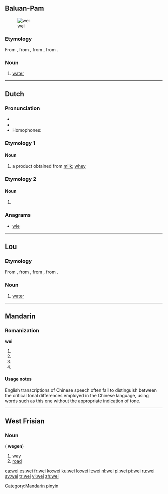 {{also|wēi|wéi|wěi|wèi}}
==Baluan-Pam==
[[Image:Stilles Mineralwasser.jpg|thumb|wei]]

===Etymology===
From {{proto|Oceanic|waiʀ|lang=blq}}, from {{proto|Eastern Malayo-Polynesian|waiʀ|lang=blq}}, from {{proto|Central-Eastern Malayo-Polynesian|waiʀ|lang=blq}}, from {{proto|Malayo-Polynesian|wahiʀ|lang=blq}}.

===Noun===
{{head|blq|noun}}

# [[water]] {{gloss|clear liquid H₂O}}

[[Category:blq:Water| ]]

----

==Dutch==

===Pronunciation===
* {{rhymes|ɛi̯|lang=nl}}
* {{IPA|/ʋɛi̯/|lang=nl}}
* Homophones: {{l|nl|wij}}

===Etymology 1===

====Noun====
{{nl-noun|f|-|-}}

# a product obtained from [[milk]]; [[whey]]

===Etymology 2===

====Noun====
{{nl-noun|f|weiden|weitje}}

# {{alternative form of|weide|lang=nl}}

===Anagrams===
* [[wie#Dutch|wie]]

----

==Lou==

===Etymology===
From {{proto|Oceanic|waiʀ|lang=loj}}, from {{proto|Eastern Malayo-Polynesian|waiʀ|lang=loj}}, from {{proto|Central-Eastern Malayo-Polynesian|waiʀ|lang=loj}}, from {{proto|Malayo-Polynesian|wahiʀ|lang=loj}}.

===Noun===
{{head|loj|noun}}

# [[water]] {{gloss|clear liquid H₂O}}

[[Category:loj:Water| ]]

----

==Mandarin==

===Romanization===
'''wei'''

# {{nonstandard spelling of|lang=cmn|sc=Latn|[[wēi]]}}
# {{nonstandard spelling of|lang=cmn|sc=Latn|[[wéi]]}}
# {{nonstandard spelling of|lang=cmn|sc=Latn|[[wěi]]}}
# {{nonstandard spelling of|lang=cmn|sc=Latn|[[wèi]]}}

====Usage notes====
English transcriptions of Chinese speech often fail to distinguish between the critical tonal differences employed in the Chinese language, using words such as this one without the appropriate indication of tone.

[[Category:Mandarin pinyin]]

----

==West Frisian==

===Noun===
{{head|fy|noun}} {{c}} ({{p}} '''wegen''')

# [[way]]
# [[road]]

[[ca:wei]]
[[es:wei]]
[[fr:wei]]
[[ko:wei]]
[[ku:wei]]
[[lo:wei]]
[[lt:wei]]
[[nl:wei]]
[[pl:wei]]
[[pt:wei]]
[[ru:wei]]
[[sv:wei]]
[[tr:wei]]
[[vi:wei]]
[[zh:wei]]